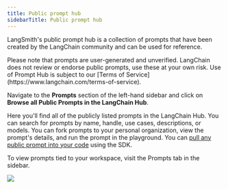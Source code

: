 ```yaml
---
title: Public prompt hub
sidebarTitle: Public prompt hub
---
```


LangSmith's public prompt hub is a collection of prompts that have been created by the LangChain community and can be used for reference.

<Note>
  Please note that prompts are user-generated and unverified. LangChain does not review or endorse public prompts, use these at your own risk. Use of Prompt Hub is subject to our [Terms of Service](https://www.langchain.com/terms-of-service).
</Note>

Navigate to the **Prompts** section of the left-hand sidebar and click on **Browse all Public Prompts in the LangChain Hub**.

Here you'll find all of the publicly listed prompts in the LangChain Hub. You can search for prompts by name, handle, use cases, descriptions, or models. You can fork prompts to your personal organization, view the prompt's details, and run the prompt in the playground. You can [pull any public prompt into your code](/langsmith/manage-prompts-programmatically) using the SDK.

To view prompts tied to your workspace, visit the Prompts tab in the sidebar.

![](/langsmith/images/prompts-tab.png)

